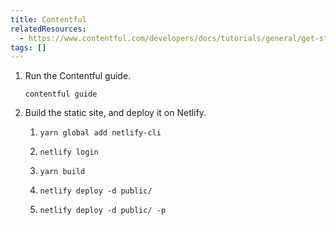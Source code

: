 ```yaml
---
title: Contentful
relatedResources:
  - https://www.contentful.com/developers/docs/tutorials/general/get-started/
tags: []
---
```


1. Run the Contentful guide.

   <Solution>

   ```shell
   contentful guide
   ```

   </Solution>

2. Build the static site, and deploy it on Netlify.

   <Solution>

   1. ```shell
      yarn global add netlify-cli
      ```
   2. ```shell
      netlify login
      ```
   3. ```shell
      yarn build
      ```
   4. ```shell
      netlify deploy -d public/
      ```
   5. ```shell
      netlify deploy -d public/ -p
      ```

   </Solution>
